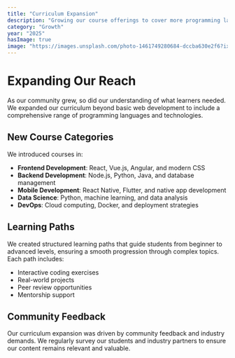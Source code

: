 ```yaml
---
title: "Curriculum Expansion"
description: "Growing our course offerings to cover more programming languages and technologies"
category: "Growth"
year: "2025"
hasImage: true
image: "https://images.unsplash.com/photo-1461749280684-dccba630e2f6?ixlib=rb-4.0.3&auto=format&fit=crop&w=1000&q=80"
---
```


# Expanding Our Reach

As our community grew, so did our understanding of what learners needed. We expanded our curriculum beyond basic web development to include a comprehensive range of programming languages and technologies.

## New Course Categories

We introduced courses in:

- **Frontend Development**: React, Vue.js, Angular, and modern CSS
- **Backend Development**: Node.js, Python, Java, and database management
- **Mobile Development**: React Native, Flutter, and native app development
- **Data Science**: Python, machine learning, and data analysis
- **DevOps**: Cloud computing, Docker, and deployment strategies

## Learning Paths

We created structured learning paths that guide students from beginner to advanced levels, ensuring a smooth progression through complex topics. Each path includes:

- Interactive coding exercises
- Real-world projects
- Peer review opportunities
- Mentorship support

## Community Feedback

Our curriculum expansion was driven by community feedback and industry demands. We regularly survey our students and industry partners to ensure our content remains relevant and valuable.
